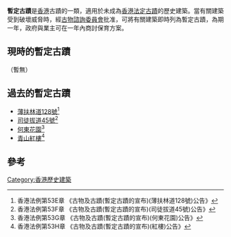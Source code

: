'''暫定古蹟'''是[[香港|香港]]古蹟的一類，適用於未成為[[香港法定古蹟|香港法定古蹟]]的歷史建築。當有關建築受到破壞威脅時，經[[古物諮詢委員會|古物諮詢委員會]]批准，可將有關建築即時列為暫定古蹟，為期一年，政府與業主可在一年內商討保育方案。

==現時的暫定古蹟==
（暫無）

==過去的暫定古蹟==
*[[譚雅士大宅|薄扶林道128號]]<ref>香港法例第53E章 《古物及古蹟(暫定古蹟的宣布)(薄扶林道128號)公告》</ref>
*[[景賢里|司徒拔道45號]]<ref>香港法例第53F章 《古物及古蹟(暫定古蹟的宣布)(司徒拔道45號)公告》</ref>
*[[何東花園|何東花園]]<ref>香港法例第53G章 《古物及古蹟(暫定古蹟的宣布)(何東花園)公告》</ref>
*[[青山紅樓|青山紅樓]]<ref>香港法例第53H章 《古物及古蹟(暫定古蹟的宣布)(紅樓)公告》</ref>

==參考==
{{reflist}}

[[Category:香港歷史建築|Category:香港歷史建築]]